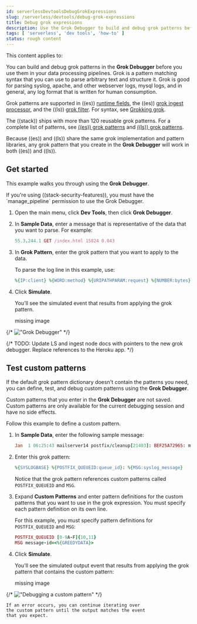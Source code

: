 ```yaml
---
id: serverlessDevtoolsDebugGrokExpressions
slug: /serverless/devtools/debug-grok-expressions
title: Debug grok expressions
description: Use the Grok Debugger to build and debug grok patterns before you use them in your data processing pipelines.
tags: [ 'serverless', 'dev tools', 'how-to' ]
status: rough content
---
```


This content applies to: <DocBadge template="observability" slug="/serverless/observability/what-is-observability-serverless" /> <DocBadge template="security" slug="/serverless/security/what-is-security-serverless" /> 

<div id="xpack-grokdebugger"></div>

You can build and debug grok patterns in the **Grok Debugger**
before you use them in your data processing pipelines. Grok is a pattern
matching syntax that you can use to parse arbitrary text and
structure it. Grok is good for parsing syslog, apache, and other
webserver logs, mysql logs, and in general, any log format that is
written for human consumption.

Grok patterns are supported in ((es)) [runtime fields](((ref))/runtime.html), the ((es))
[grok ingest processor](((ref))/grok-processor.html), and the ((ls))
[grok filter](((logstash-ref))/plugins-filters-grok.html). For syntax, see
[Grokking grok](((ref))/grok.html).

The ((stack)) ships with more than 120 reusable grok patterns. For a complete
list of patterns, see
[((es))
grok patterns](https://github.com/elastic/elasticsearch/tree/master/libs/grok/src/main/resources/patterns) and
[((ls))
grok patterns](https://github.com/logstash-plugins/logstash-patterns-core/tree/master/patterns).

Because
((es)) and ((ls)) share the same grok implementation and pattern
libraries, any grok pattern that you create in the **Grok Debugger** will work
in both ((es)) and ((ls)).

<div id="grokdebugger-getting-started"></div>

## Get started

This example walks you through using the **Grok Debugger**.

<DocCallOut title="Note">
If you're using ((stack-security-features)), you must have the `manage_pipeline`
permission to use the Grok Debugger.
</DocCallOut>

1. Open the main menu, click **Dev Tools**, then click **Grok Debugger**.
1. In **Sample Data**, enter a message that is representative of the data that you
    want to parse. For example:

    ```ruby
    55.3.244.1 GET /index.html 15824 0.043
    ```

1. In **Grok Pattern**, enter the grok pattern that you want to apply to the data.

    To parse the log line in this example, use:

    ```ruby
    %{IP:client} %{WORD:method} %{URIPATHPARAM:request} %{NUMBER:bytes} %{NUMBER:duration}
    ```

1. Click **Simulate**.

    You'll see the simulated event that results from applying the grok
    pattern.

    <div style={{ backgroundColor: "#F1F4FA", width: "100%", height: "250px", textAlign: "center", paddingTop: "110px", marginBottom: "20px" }}><DocIcon type="image" title="missing image"/> missing image</div>
{/* !["Grok Debugger"](images/xpack-grokdebugger/dev-tools-grokdebugger-grok-debugger-overview.png) */}

{/* TODO: Update LS and ingest node docs with pointers to the new grok debugger. Replace references to the Heroku app. */}

<div id="grokdebugger-custom-patterns"></div>

## Test custom patterns

If the default grok pattern dictionary doesn't contain the patterns you need,
you can define, test, and debug custom patterns using the **Grok Debugger**.

Custom patterns that you enter in the **Grok Debugger** are not saved. Custom patterns
are only available for the current debugging session and have no side effects.

Follow this example to define a custom pattern.

1. In **Sample Data**, enter the following sample message:

    ```ruby
    Jan  1 06:25:43 mailserver14 postfix/cleanup[21403]: BEF25A72965: message-id=<20130101142543.5828399CCAF@mailserver14.example.com>
    ```

1. Enter this grok pattern:

    ```ruby
    %{SYSLOGBASE} %{POSTFIX_QUEUEID:queue_id}: %{MSG:syslog_message}
    ```

    Notice that the grok pattern references custom patterns called `POSTFIX_QUEUEID`
    and `MSG`.

1. Expand **Custom Patterns** and enter pattern definitions for the custom
    patterns that you want to use in the grok expression. You must specify each pattern definition
    on its own line.

    For this example, you must specify pattern definitions
    for `POSTFIX_QUEUEID` and `MSG`:

    ```ruby
    POSTFIX_QUEUEID [0-9A-F]{10,11}
    MSG message-id=<%{GREEDYDATA}>
    ```

1. Click **Simulate**.

    You'll see the simulated output event that results from applying
    the grok pattern that contains the custom pattern:

    <div style={{ backgroundColor: "#F1F4FA", width: "100%", height: "250px", textAlign: "center", paddingTop: "110px", marginBottom: "20px" }}><DocIcon type="image" title="missing image"/> missing image</div>
{/* !["Debugging a custom pattern"](images/xpack-grokdebugger/dev-tools-grokdebugger-grok-debugger-custom-pattern.png) */}

    If an error occurs, you can continue iterating over
    the custom pattern until the output matches the event
    that you expect.

